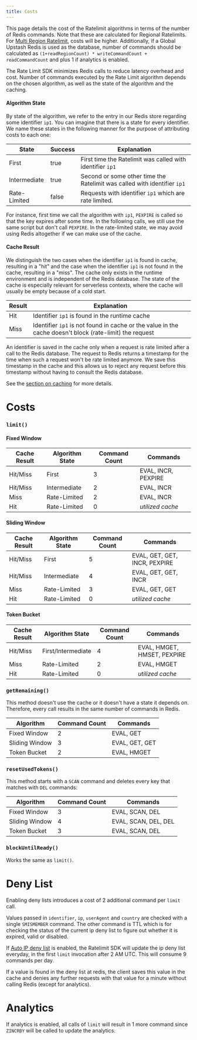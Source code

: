 ```yaml
---
title: Costs
---
```


This page details the cost of the Ratelimit algorithms in terms of the number of Redis commands. Note that these are calculated for Regional Ratelimits. For [Multi Region Ratelimit](https://upstash.com/docs/oss/sdks/ts/ratelimit/features#multi-region), costs will be higher. Additionally, if a Global Upstash Redis is used as the database, number of commands should be calculated as `(1+readRegionCount) * writeCommandCount + readCommandCount` and plus 1 if analytics is enabled.

The Rate Limit SDK minimizes Redis calls to reduce latency overhead and cost. Number of commands executed by the Rate Limit algorithm depends on the chosen algorithm, as well as the state of the algorithm and the caching.

#### Algorithm State

By state of the algorithm, we refer to the entry in our Redis store regarding some identifier `ip1`. You can imagine that there is a state for every identifier. We name these states in the following manner for the purpose of attributing costs to each one:

| State | Success | Explanation |
| --------------- | ------- | ----------- |
| First           | true    | First time the Ratelimit was called with identifier `ip1` |
| Intermediate    | true    | Second or some other time the Ratelimit was called with identifier `ip1` |
| Rate-Limited    | false   | Requests with identifier `ip1` which are rate limited. |

For instance, first time we call the algorithm with `ip1`, `PEXPIRE` is called so that the key expires after some time. In the following calls, we still use the same script but don't call `PEXPIRE`. In the rate-limited state, we may avoid using Redis altogether if we can make use of the cache.

#### Cache Result

We distinguish the two cases when the identifier `ip1` is found in cache, resulting in a "hit" and the case when the identifier `ip1` is not found in the cache, resulting in a "miss". The cache only exists in the runtime environment and is independent of the Redis database. The state of the cache is especially relevant for serverless contexts, where the cache will usually be empty because of a cold start.

| Result | Explanation |
| ------ | ----------- |
| Hit    | Identifier `ip1` is found in the runtime cache |
| Miss   | Identifier `ip1` is not found in cache or the value in the cache doesn't block (rate-limit) the request |

An identifier is saved in the cache only when a request is rate limited after a call to the Redis database. The request to Redis returns a timestamp for the time when such a request won't be rate limited anymore. We save this timestamp in the cache and this allows us to reject any request before this timestamp without having to consult the Redis database.

See the [section on caching](https://upstash.com/docs/oss/sdks/ts/ratelimit/features) for more details.

# Costs

### `limit()`

#### Fixed Window

| Cache Result | Algorithm State | Command Count | Commands |
| ------------ | --------------- | ------------- | -------- |
| Hit/Miss     | First | 3 | EVAL, INCR, PEXPIRE |
| Hit/Miss     | Intermediate | 2 | EVAL, INCR |
| Miss         | Rate-Limited | 2 | EVAL, INCR |
| Hit          | Rate-Limited | 0 | _utilized cache_ |

#### Sliding Window

| Cache Result | Algorithm State | Command Count | Commands |
| ------------ | --------------- | ------------- | -------- |
| Hit/Miss     | First | 5 | EVAL, GET, GET, INCR, PEXPIRE |
| Hit/Miss     | Intermediate | 4 | EVAL, GET, GET, INCR |
| Miss         | Rate-Limited | 3 | EVAL, GET, GET |
| Hit          | Rate-Limited | 0 | _utilized cache_ |

#### Token Bucket

| Cache Result | Algorithm State | Command Count | Commands |
| ------------ | --------------- | ------------- | -------- |
| Hit/Miss     | First/Intermediate | 4 | EVAL, HMGET, HMSET, PEXPIRE |
| Miss         | Rate-Limited | 2 | EVAL, HMGET |
| Hit          | Rate-Limited | 0 | _utilized cache_ |

### `getRemaining()`

This method doesn't use the cache or it doesn't have a state it depends on. Therefore, every call
results in the same number of commands in Redis.

| Algorithm | Command Count | Commands |
| --------- | ------------- | -------- |
| Fixed Window | 2 | EVAL, GET |
| Sliding Window | 3 | EVAL, GET, GET |
| Token Bucket | 2 | EVAL, HMGET |


### `resetUsedTokens()`

This method starts with a `SCAN` command and deletes every key that matches with `DEL` commands:

| Algorithm | Command Count | Commands |
| --------- | ------------- | -------- |
| Fixed Window | 3 | EVAL, SCAN, DEL |
| Sliding Window | 4 | EVAL, SCAN, DEL, DEL |
| Token Bucket | 3 | EVAL, SCAN, DEL |

### `blockUntilReady()`

Works the same as `limit()`.

# Deny List

Enabling deny lists introduces a cost of 2 additional command per `limit` call.

Values passed in `identifier`, `ip`, `userAgent` and `country` are checked with a single `SMISMEMBER` command.
The other command is TTL which is for checking the status of the current ip deny list to figure out whether
it is expired, valid or disabled.

If [Auto IP deny list](https://upstash.com/docs/oss/sdks/ts/ratelimit/features#auto-ip-deny-list) is enabled,
the Ratelimit SDK will update the ip deny list everyday, in the first `limit` invocation after 2 AM UTC.
This will consume 9 commands per day.

If a value is found in the deny list at redis, the client saves this value in the cache and denies
any further requests with that value for a minute without calling Redis (except for analytics).

# Analytics

If analytics is enabled, all calls of `limit` will result in 1 more command since `ZINCRBY` will be called to update the analytics.